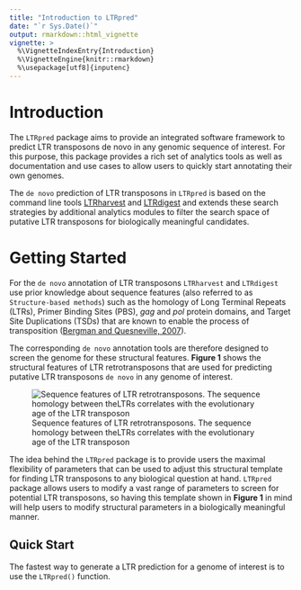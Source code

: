 ```yaml
---
title: "Introduction to LTRpred"
date: "`r Sys.Date()`"
output: rmarkdown::html_vignette
vignette: >
  %\VignetteIndexEntry{Introduction}
  %\VignetteEngine{knitr::rmarkdown}
  %\usepackage[utf8]{inputenc}
---
```


# Introduction

The `LTRpred` package aims to provide an integrated software framework to predict LTR transposons de novo in any genomic sequence of interest. For this purpose, this package provides a rich set of analytics tools as well as documentation and use cases to allow users to quickly 
start annotating their own genomes.

The `de novo` prediction of LTR transposons in `LTRpred` is based on the command line tools 
[LTRharvest](http://www.zbh.uni-hamburg.de/?id=206) and [LTRdigest](http://www.zbh.uni-hamburg.de/forschung/arbeitsgruppe-genominformatik/software/ltrdigest.html) and extends these search strategies by additional analytics
modules to filter the search space of putative LTR transposons for biologically meaningful candidates.

# Getting Started

For the `de novo` annotation of LTR transposons `LTRharvest` and `LTRdigest` use prior knowledge
about sequence features (also referred to as `Structure-based methods`) such as the homology of Long Terminal Repeats (LTRs), Primer Binding Sites (PBS), _gag_ and _pol_ protein domains, and
Target Site Duplications (TSDs) that are known to enable the process of transposition ([Bergman and Quesneville, 2007](http://bib.oxfordjournals.org/content/8/6/382.long)).

The corresponding `de novo` annotation tools are therefore designed to screen the genome for
these structural features. __Figure 1__ shows the structural features of LTR retrotransposons
that are used for predicting putative LTR transposons `de novo` in any genome of interest.

![Sequence features of LTR retrotransposons. The sequence homology between theLTRs correlates with the evolutionary age of the LTR transposon](LTRfeatures.png)

The idea behind the `LTRpred` package is to provide users the maximal flexibility of
parameters that can be used to adjust this structural template for finding LTR transposons
to any biological question at hand. `LTRpred` package allows users to modify a vast range of
parameters to screen for potential LTR transposons, so having this template shown in
__Figure 1__ in mind will help users to modify structural parameters in a biologically meaningful manner.

## Quick Start

The fastest way to generate a LTR prediction for a genome of interest is to use the
`LTRpred()` function.







